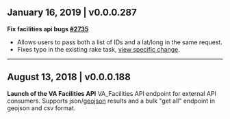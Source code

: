 <div id="facilities" />

## **January 16, 2019** | v0.0.0.287

**Fix facilities api bugs [#2735](https://github.com/department-of-veterans-affairs/vets-api/pull/2735)**
- Allows users to pass both a list of IDs and a lat/long in the same request.
- Fixes typo in the existing rake task, [view specific change](https://github.com/department-of-veterans-affairs/vets-api/pull/2735/files#diff-a0253f0a6c07463fb11a513df82f21d2).

---

## **August 13, 2018** | v0.0.0.188

**Launch of the VA Facilities API**
VA_Facilities API endpoint for external API consumers. Supports json/[geojson](http://geojson.org/) results and a bulk "get all" endpoint in geojson and csv format.

